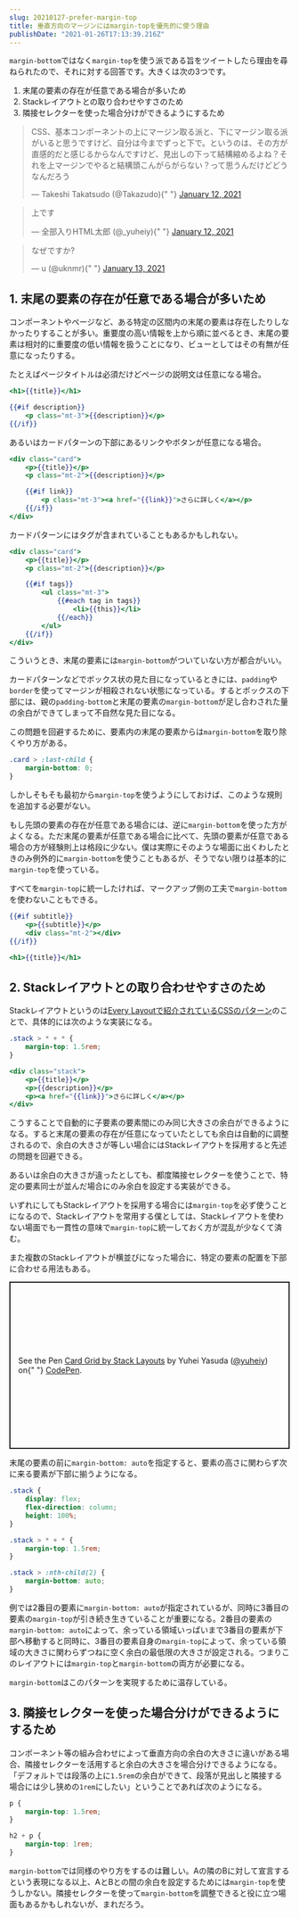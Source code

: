 ```yaml
---
slug: 20210127-prefer-margin-top
title: 垂直方向のマージンにはmargin-topを優先的に使う理由
publishDate: "2021-01-26T17:13:39.216Z"
---
```


`margin-bottom`ではなく`margin-top`を使う派である旨をツイートしたら理由を尋ねられたので、それに対する回答です。大きくは次の3つです。

1. 末尾の要素の存在が任意である場合が多いため
2. Stackレイアウトとの取り合わせやすさのため
3. 隣接セレクターを使った場合分けができるようにするため

<blockquote class="twitter-tweet">
	<p lang="ja" dir="ltr">
		CSS、基本コンポーネントの上にマージン取る派と、下にマージン取る派がいると思うですけど、自分は今までずっと下で。というのは、その方が直感的だと感じるからなんですけど、見出しの下って結構縮めるよね？それを上マージンでやると結構頭こんがらがらない？って思うんだけどどうなんだろう
	</p>
	&mdash; Takeshi Takatsudo (@Takazudo){" "}
	<a href="https://twitter.com/Takazudo/status/1348988615620128769?ref_src=twsrc%5Etfw">
		January 12, 2021
	</a>
</blockquote> <script async src="https://platform.twitter.com/widgets.js" charset="utf-8"></script>

<blockquote class="twitter-tweet">
	<p lang="ja" dir="ltr">
		上です
	</p>
	&mdash; 全部入りHTML太郎 (@_yuheiy){" "}
	<a href="https://twitter.com/_yuheiy/status/1348990956989661184?ref_src=twsrc%5Etfw">
		January 12, 2021
	</a>
</blockquote> <script async src="https://platform.twitter.com/widgets.js" charset="utf-8"></script>

<blockquote class="twitter-tweet">
	<p lang="ja" dir="ltr">
		なぜですか?
	</p>
	&mdash; u (@uknmr){" "}
	<a href="https://twitter.com/uknmr/status/1349155640841695233?ref_src=twsrc%5Etfw">
		January 13, 2021
	</a>
</blockquote> <script async src="https://platform.twitter.com/widgets.js" charset="utf-8"></script>

## 1. 末尾の要素の存在が任意である場合が多いため

コンポーネントやページなど、ある特定の区間内の末尾の要素は存在したりしなかったりすることが多い。重要度の高い情報を上から順に並べるとき、末尾の要素は相対的に重要度の低い情報を扱うことになり、ビューとしてはその有無が任意になったりする。

たとえばページタイトルは必須だけどページの説明文は任意になる場合。

```handlebars
<h1>{{title}}</h1>

{{#if description}}
	<p class="mt-3">{{description}}</p>
{{/if}}
```

あるいはカードパターンの下部にあるリンクやボタンが任意になる場合。

```handlebars
<div class="card">
	<p>{{title}}</p>
	<p class="mt-2">{{description}}</p>

	{{#if link}}
		<p class="mt-3"><a href="{{link}}">さらに詳しく</a></p>
	{{/if}}
</div>
```

カードパターンにはタグが含まれていることもあるかもしれない。

```handlebars
<div class="card">
	<p>{{title}}</p>
	<p class="mt-2">{{description}}</p>

	{{#if tags}}
		<ul class="mt-3">
			{{#each tag in tags}}
				<li>{{this}}</li>
			{{/each}}
		</ul>
	{{/if}}
</div>
```

こういうとき、末尾の要素には`margin-bottom`がついていない方が都合がいい。

カードパターンなどでボックス状の見た目になっているときには、`padding`や`border`を使ってマージンが相殺されない状態になっている。するとボックスの下部には、親の`padding-bottom`と末尾の要素の`margin-bottom`が足し合わされた量の余白ができてしまって不自然な見た目になる。

この問題を回避するために、要素内の末尾の要素からは`margin-bottom`を取り除くやり方がある。

```css
.card > :last-child {
	margin-bottom: 0;
}
```

しかしそもそも最初から`margin-top`を使うようにしておけば、このような規則を追加する必要がない。

もし先頭の要素の存在が任意である場合には、逆に`margin-bottom`を使った方がよくなる。ただ末尾の要素が任意である場合に比べて、先頭の要素が任意である場合の方が経験則上は格段に少ない。僕は実際にそのような場面に出くわしたときのみ例外的に`margin-bottom`を使うこともあるが、そうでない限りは基本的に`margin-top`を使っている。

すべてを`margin-top`に統一したければ、マークアップ側の工夫で`margin-bottom`を使わないこともできる。

```handlebars
{{#if subtitle}}
	<p>{{subtitle}}</p>
	<div class="mt-2"></div>
{{/if}}

<h1>{{title}}</h1>
```

## 2. Stackレイアウトとの取り合わせやすさのため

Stackレイアウトというのは[Every Layoutで紹介されているCSSのパターン](https://every-layout.dev/layouts/stack/)のことで、具体的には次のような実装になる。

```css
.stack > * + * {
	margin-top: 1.5rem;
}
```

```handlebars
<div class="stack">
	<p>{{title}}</p>
	<p>{{description}}</p>
	<p><a href="{{link}}">さらに詳しく</a></p>
</div>
```

こうすることで自動的に子要素の要素間にのみ同じ大きさの余白ができるようになる。すると末尾の要素の存在が任意になっていたとしても余白は自動的に調整されるので、余白の大きさが等しい場合にはStackレイアウトを採用すると先述の問題を回避できる。

あるいは余白の大きさが違ったとしても、都度隣接セレクターを使うことで、特定の要素同士が並んだ場合にのみ余白を設定する実装ができる。

いずれにしてもStackレイアウトを採用する場合には`margin-top`を必ず使うことになるので、Stackレイアウトを常用する僕としては、Stackレイアウトを使わない場面でも一貫性の意味で`margin-top`に統一しておく方が混乱が少なくて済む。

また複数のStackレイアウトが横並びになった場合に、特定の要素の配置を下部に合わせる用法もある。

<p
	class="codepen"
	data-height="300"
	data-slug-hash="oNzKZOr"
	data-user="yuheiy"
	style="height: 300px; box-sizing: border-box; display: flex; align-items: center; justify-content: center; border: 2px solid; margin: 1em 0; padding: 1em;"
>
	<span>
		See the Pen <a href="https://codepen.io/yuheiy/pen/oNzKZOr">Card Grid by Stack Layouts</a> by
		Yuhei Yasuda (<a href="https://codepen.io/yuheiy">@yuheiy</a>) on{" "}
		<a href="https://codepen.io">CodePen</a>.
	</span>
</p>
<script async src="https://cpwebassets.codepen.io/assets/embed/ei.js"></script>

末尾の要素の前に`margin-bottom: auto`を指定すると、要素の高さに関わらず次に来る要素が下部に揃うようになる。

```css
.stack {
	display: flex;
	flex-direction: column;
	height: 100%;
}

.stack > * + * {
	margin-top: 1.5rem;
}

.stack > :nth-child(2) {
	margin-bottom: auto;
}
```

例では2番目の要素に`margin-bottom: auto`が指定されているが、同時に3番目の要素の`margin-top`が引き続き生きていることが重要になる。2番目の要素の`margin-bottom: auto`によって、余っている領域いっぱいまで3番目の要素が下部へ移動すると同時に、3番目の要素自身の`margin-top`によって、余っている領域の大きさに関わらずつねに空く余白の最低限の大きさが設定される。つまりこのレイアウトには`margin-top`と`margin-bottom`の両方が必要になる。

`margin-bottom`はこのパターンを実現するために温存している。

## 3. 隣接セレクターを使った場合分けができるようにするため

コンポーネント等の組み合わせによって垂直方向の余白の大きさに違いがある場合、隣接セレクターを活用すると余白の大きさを場合分けできるようになる。「デフォルトでは段落の上に`1.5rem`の余白ができて、段落が見出しと隣接する場合には少し狭めの`1rem`にしたい」ということであれば次のようになる。

```css
p {
	margin-top: 1.5rem;
}

h2 + p {
	margin-top: 1rem;
}
```

`margin-bottom`では同様のやり方をするのは難しい。Aの隣のBに対して宣言するという表現になる以上、AとBとの間の余白を設定するためには`margin-top`を使うしかない。隣接セレクターを使って`margin-bottom`を調整できると役に立つ場面もあるかもしれないが、まれだろう。
